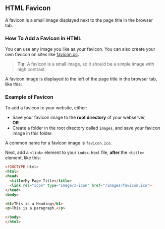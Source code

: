 ## HTML Favicon

A favicon is a small image displayed next to the page title in the browser tab.

### How To Add a Favicon in HTML

You can use any image you like as your favicon. You can also create your own favicon on sites like [favicon.cc](https://www.favicon.cc).

>  **Tip:** A favicon is a small image, so it should be a simple image with high contrast.

A favicon image is displayed to the left of the page title in the browser tab, like this:

### Example of Favicon

To add a favicon to your website, either:

- Save your favicon image to the **root directory** of your webserver,  
**OR**
- Create a folder in the root directory called `images`, and save your favicon image in this folder.

A common name for a favicon image is `favicon.ico`.

Next, add a `<link>` element to your `index.html` file, **after** the `<title>` element, like this:

```html
<!DOCTYPE html>
<html>
<head>
  <title>My Page Title</title>
  <link rel="icon" type="image/x-icon" href="/images/favicon.ico">
</head>
<body>

<h1>This is a Heading</h1>
<p>This is a paragraph.</p>

</body>
</html>
